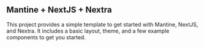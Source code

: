 ## Mantine + NextJS + Nextra

This project provides a simple template to get started with Mantine, NextJS, and Nextra. It includes a basic layout, theme, and a few example components to get you started.